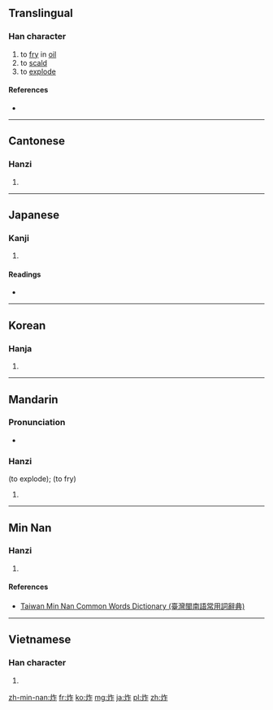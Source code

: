 ==Translingual==

===Han character===
{{Han char|rn=86|rad=火|as=05|sn=9|four=9881<sub>1</sub>|canj=火人尸 (FOS)|ids=⿰[[火]][[乍]]}}

# to [[fry]] in [[oil]]
# to [[scald]]
# to [[explode]]

====References====
* {{Han ref|kx=0669.101|dkj=18979|dj=1078.140|hdz=32196.010|uh=70B8|ud=28856|bh=ACB5|bd=44213}}

----

==Cantonese==

===Hanzi===
{{yue-hanzi|jyut=[[zaa3]]|y=ja3}}

# {{defn|lang=yue|sort=火05}}

----

==Japanese==

===Kanji===
{{ja-kanji|grade=|rs=火05}}

# {{defn|lang=ja|sort=火05}}

====Readings====
* {{ja-readings|on=[[さく]] (saku), [[さ]] (sa), [[さつ]] (satsu)|kun=[[あげる]] (ageru)}}

----

==Korean==

===Hanja===
{{ko-hanja|hangeul=작|eumhun=|rv=jak|mr=chak|y=cak}}

# {{defn|lang=ko|sort=火05}}

----

==Mandarin==

===Pronunciation===
* {{audio|Zh-zhà.ogg|Audio}}

===Hanzi===
{{cmn-hanzi|pin=[[zhà]] ([[zha4]])|wg=cha<sup>4</sup>}} (to explode); {{cmn-hanzi|pin=[[zhá]] ([[zha2]])|wg=cha<sup>2</sup>}} (to fry)

# {{defn|lang=cmn|sort=火05}}

----

==Min Nan==

===Hanzi===
{{nan-hanzi|tlpa=tsà (tsa<sup>3</sup>), tsuànn (tsuann<sup>3</sup>), tsia̍h (tsiah<sup>8</sup>)}}

# {{defn|lang=nan|sort=火05}}

====References====
*[http://twblg.dict.edu.tw/holodict_new/result_detail.jsp?n_no=5191&curpage=1&sample=%E7%82%B8&radiobutton=1&querytarget=1&limit=20&pagenum=1&rowcount=10 Taiwan Min Nan Common Words Dictionary (臺灣閩南語常用詞辭典)]

----

==Vietnamese==

===Han character===
{{vi-hantu|[[tạc]]|rs=火05}}

# {{defn|lang=vi|sort=火05}}

[[zh-min-nan:炸]]
[[fr:炸]]
[[ko:炸]]
[[mg:炸]]
[[ja:炸]]
[[pl:炸]]
[[zh:炸]]